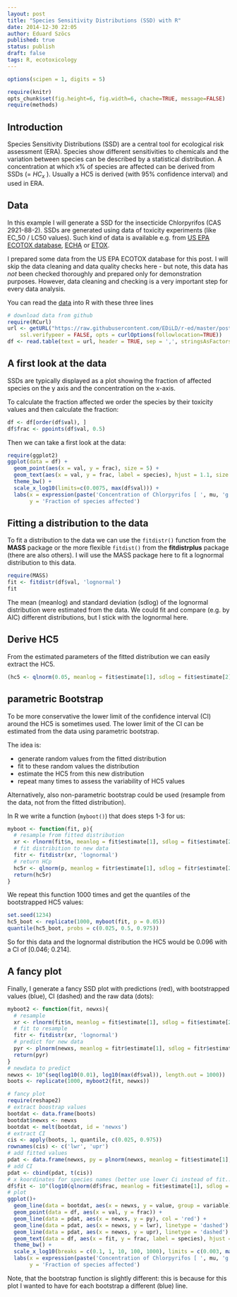 ```yaml
---
layout: post
title: "Species Sensitivity Distributions (SSD) with R"
date: 2014-12-30 22:05
author: Eduard Szöcs
published: true
status: publish
draft: false
tags: R, ecotoxicology
---
```


```r
options(scipen = 1, digits = 5)
```
```r
require(knitr)
opts_chunk$set(fig.height=6, fig.width=6, chache=TRUE, message=FALSE)
require(methods)
```

## Introduction
Species Sensitivity Distributions (SSD) are a central tool for ecological risk 
assessment (ERA).
Species show different sensitivities to chemicals and the variation between
species can be described by a statistical distribution. 
A concentration at which x% of species are affected can be derived from SSDs 
(= $HC_x$ ). 
Usually a HC5 is derived (with 95% confidence interval) and used in ERA.

## Data
In this example I will generate a SSD for the insecticide Chlorpyrifos
(CAS 2921-88-2).
SSDs are generated using data of toxicity experiments (like EC_50 / LC50 values).
Such kind of data is available e.g. from
[US EPA ECOTOX database](http://cfpub.epa.gov/ecotox/), 
[ECHA](http://echa.europa.eu/web/guest/information-on-chemicals/registered-substances) or 
[ETOX](http://webetox.uba.de/webETOX/index.do).

I prepared some data from the US EPA ECOTOX database for this post. 
I will skip the data cleaning and data quality checks here - but note, this data has *not*
been checked thoroughly and prepared only for demonstration purposes.
However, data cleaning and checking is a very important step for every data analysis.

You can read the [data](https://github.com/EDiLD/r-ed/blob/master/post_ssd/ssd_data.csv) into R with these three lines
```r
# download data from github
require(RCurl)
url <- getURL("https://raw.githubusercontent.com/EDiLD/r-ed/master/post_ssd/ssd_data.csv",
    ssl.verifypeer = FALSE, opts = curlOptions(followlocation=TRUE))
df <- read.table(text = url, header = TRUE, sep = ',', stringsAsFactors = FALSE)
```


## A first look at the data

SSDs are typically displayed as a plot showing the fraction of affected species 
on the y axis and the concentration on the x-axis.

To calculate the fraction affected we order the species by their toxicity values and then calculate the fraction:
```r
df <- df[order(df$val), ]
df$frac <- ppoints(df$val, 0.5)
```

Then we can take a first look at the data:
```r
require(ggplot2)
ggplot(data = df) +
  geom_point(aes(x = val, y = frac), size = 5) +
  geom_text(aes(x = val, y = frac, label = species), hjust = 1.1, size = 4) +
  theme_bw() +
  scale_x_log10(limits=c(0.0075, max(df$val))) +
  labs(x = expression(paste('Concentration of Chlorpyrifos [ ', mu, 'g ', L^-1, ' ]')), 
       y = 'Fraction of species affected')
```


## Fitting a distribution to the data
To fit a distribution to the data we can use the `fitdistr()` function from the **MASS** package or
the more flexible `fitdist()` from the **fitdistrplus** package (there are also others). 
I will use the MASS package here to fit a lognormal distribution to this data.

```r
require(MASS)
fit <- fitdistr(df$val, 'lognormal')
fit
```

The mean (meanlog) and standard deviation (sdlog) of the lognormal distribution were estimated from the data.
We could fit and compare (e.g. by AIC) different distributions, 
but I stick with the lognormal here.



## Derive HC5
From the estimated parameters of the fitted distribution we can easily extract the HC5.
```r
(hc5 <- qlnorm(0.05, meanlog = fit$estimate[1], sdlog = fit$estimate[2]))
```


## parametric Bootstrap 
To be more conservative the lower limit of the confidence interval (CI) around the HC5 is sometimes used.
The lower limit of the CI can be estimated from the data using parametric bootstrap.

The idea is:

* generate random values from the fitted distribution
* fit to these random values the distribution
* estimate the HC5 from this new distribution
* repeat many times to assess the variability of HC5 values

Alternatively, also non-parametric bootstrap could be used (resample from the data, not from the fitted distribution).

In R we write a function (`myboot()`) that does steps 1-3 for us:
```r
myboot <- function(fit, p){
  # resample from fitted distribution
  xr <- rlnorm(fit$n, meanlog = fit$estimate[1], sdlog = fit$estimate[2])
  # fit distribition to new data
  fitr <- fitdistr(xr, 'lognormal')
  # return HCp
  hc5r <- qlnorm(p, meanlog = fitr$estimate[1], sdlog = fitr$estimate[2])
  return(hc5r)
}
```

We repeat this function 1000 times and get the quantiles of the bootstrapped HC5 values:
```r
set.seed(1234)
hc5_boot <- replicate(1000, myboot(fit, p = 0.05))
quantile(hc5_boot, probs = c(0.025, 0.5, 0.975))
```

So for this data and the lognormal distribution the HC5 would be 0.096 with a CI of [0.046; 0.214].


## A fancy plot
Finally, I generate a fancy SSD plot with predictions (red), with bootstrapped values (blue), CI (dashed) and the raw data (dots):

```r
myboot2 <- function(fit, newxs){
  # resample
  xr <- rlnorm(fit$n, meanlog = fit$estimate[1], sdlog = fit$estimate[2])
  # fit to resample
  fitr <- fitdistr(xr, 'lognormal')
  # predict for new data
  pyr <- plnorm(newxs, meanlog = fitr$estimate[1], sdlog = fitr$estimate[2])
  return(pyr)
}
# newdata to predict
newxs <- 10^(seq(log10(0.01), log10(max(df$val)), length.out = 1000))
boots <- replicate(1000, myboot2(fit, newxs))

# fancy plot
require(reshape2)
# extract boostrap values
bootdat <- data.frame(boots)
bootdat$newxs <- newxs
bootdat <- melt(bootdat, id = 'newxs')
# extract CI
cis <- apply(boots, 1, quantile, c(0.025, 0.975))
rownames(cis) <- c('lwr', 'upr')
# add fitted values
pdat <- data.frame(newxs, py = plnorm(newxs, meanlog = fit$estimate[1], sdlog = fit$estimate[2]))
# add CI
pdat <- cbind(pdat, t(cis))
# x koordinates for species names (better use lower Ci instead of fit...)
df$fit <- 10^(log10(qlnorm(df$frac, meanlog = fit$estimate[1], sdlog = fit$estimate[2])) -0.4)
# plot
ggplot()+
  geom_line(data = bootdat, aes(x = newxs, y = value, group = variable), col = 'steelblue', alpha = 0.05) + 
  geom_point(data = df, aes(x = val, y = frac)) +
  geom_line(data = pdat, aes(x = newxs, y = py), col = 'red') +   
  geom_line(data = pdat, aes(x = newxs, y = lwr), linetype = 'dashed') + 
  geom_line(data = pdat, aes(x = newxs, y = upr), linetype = 'dashed') + 
  geom_text(data = df, aes(x = fit, y = frac, label = species), hjust = 1, size = 4) +
  theme_bw() +
  scale_x_log10(breaks = c(0.1, 1, 10, 100, 1000), limits = c(0.003, max(df$val))) +
  labs(x = expression(paste('Concentration of Chlorpyrifos [ ', mu, 'g ', L^-1, ' ]')), 
       y = 'Fraction of species affected')
```

Note, that the bootstrap function is slightly different: this is because for this plot I wanted to have for each bootstrap a different (blue) line. 


